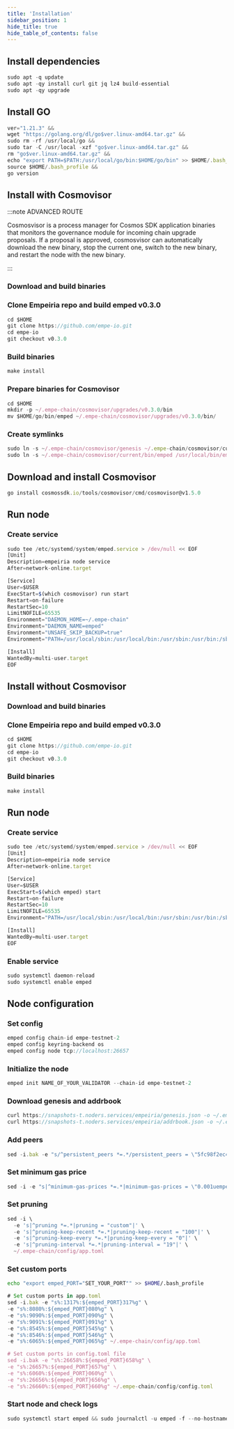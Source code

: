 ```yaml
---
title: 'Installation'
sidebar_position: 1
hide_title: true
hide_table_of_contents: false
---
```



<PageTitle
  iconUrl="img/empeiria-icon.svg"
  title="Installation"
  chainId="empe-testnet-2"
  version="v0.3.0"
/>

## Install dependencies

```js
sudo apt -q update
sudo apt -qy install curl git jq lz4 build-essential
sudo apt -qy upgrade
```

## Install GO

```js
ver="1.21.3" &&
wget "https://golang.org/dl/go$ver.linux-amd64.tar.gz" &&
sudo rm -rf /usr/local/go &&
sudo tar -C /usr/local -xzf "go$ver.linux-amd64.tar.gz" &&
rm "go$ver.linux-amd64.tar.gz" &&
echo "export PATH=$PATH:/usr/local/go/bin:$HOME/go/bin" >> $HOME/.bash_profile &&
source $HOME/.bash_profile &&
go version
```

## Install with Cosmovisor

:::note ADVANCED ROUTE

Cosmosvisor is a process manager for Cosmos SDK application binaries that monitors the governance module for incoming chain upgrade proposals. If a proposal is approved, cosmosvisor can automatically download the new binary, stop the current one, switch to the new binary, and restart the node with the new binary.

:::

### Download and build binaries

### Clone Empeiria repo and build emped v0.3.0

```js
cd $HOME
git clone https://github.com/empe-io.git
cd empe-io
git checkout v0.3.0
```

### Build binaries

```js
make install
```

### Prepare binaries for Cosmovisor

```js
cd $HOME
mkdir -p ~/.empe-chain/cosmovisor/upgrades/v0.3.0/bin
mv $HOME/go/bin/emped ~/.empe-chain/cosmovisor/upgrades/v0.3.0/bin/
```

### Create symlinks

```js
sudo ln -s ~/.empe-chain/cosmovisor/genesis ~/.empe-chain/cosmovisor/current -f
sudo ln -s ~/.empe-chain/cosmovisor/current/bin/emped /usr/local/bin/emped -f
```

## Download and install Cosmovisor

```js
go install cosmossdk.io/tools/cosmovisor/cmd/cosmovisor@v1.5.0
```

## Run node

### Create service

```js
sudo tee /etc/systemd/system/emped.service > /dev/null << EOF
[Unit]
Description=empeiria node service
After=network-online.target

[Service]
User=$USER
ExecStart=$(which cosmovisor) run start
Restart=on-failure
RestartSec=10
LimitNOFILE=65535
Environment="DAEMON_HOME=~/.empe-chain"
Environment="DAEMON_NAME=emped"
Environment="UNSAFE_SKIP_BACKUP=true"
Environment="PATH=/usr/local/sbin:/usr/local/bin:/usr/sbin:/usr/bin:/sbin:/bin:/usr/games:/usr/local/games:/snap/bin:~/.empe-chain/cosmovisor/current/bin"

[Install]
WantedBy=multi-user.target
EOF
```

## Install without Cosmovisor

### Download and build binaries

### Clone Empeiria repo and build emped v0.3.0

```js
cd $HOME
git clone https://github.com/empe-io.git
cd empe-io
git checkout v0.3.0
```

### Build binaries

```js
make install
```

## Run node

### Create service

```js
sudo tee /etc/systemd/system/emped.service > /dev/null << EOF
[Unit]
Description=empeiria node service
After=network-online.target

[Service]
User=$USER
ExecStart=$(which emped) start
Restart=on-failure
RestartSec=10
LimitNOFILE=65535
Environment="PATH=/usr/local/sbin:/usr/local/bin:/usr/sbin:/usr/bin:/sbin:/bin:/usr/games:/usr/local/games:/snap/bin"

[Install]
WantedBy=multi-user.target
EOF
```

### Enable service

```js
sudo systemctl daemon-reload
sudo systemctl enable emped
```

## Node configuration

### Set config

```js
emped config chain-id empe-testnet-2
emped config keyring-backend os
emped config node tcp://localhost:26657
```

### Initialize the node

```js
emped init NAME_OF_YOUR_VALIDATOR --chain-id empe-testnet-2
```

### Download genesis and addrbook

```js
curl https://snapshots-t.noders.services/empeiria/genesis.json -o ~/.empe-chain/config/genesis.json
curl https://snapshots-t.noders.services/empeiria/addrbook.json -o ~/.empe-chain/config/addrbook.json
```

### Add peers

```js
sed -i.bak -e "s/^persistent_peers *=.*/persistent_peers = \"5fc98f2ec4b2a6001aa5655c9852d259e83a8e74@empeiria-t-rpc.noders.services:11256\"/" ~/.empe-chain/config/config.toml
```

### Set minimum gas price

```js
sed -i -e "s|^minimum-gas-prices *=.*|minimum-gas-prices = \"0.001uempe\"|" ~/.empe-chain/config/app.toml
```

### Set pruning

```js
sed -i \
  -e 's|^pruning *=.*|pruning = "custom"|' \
  -e 's|^pruning-keep-recent *=.*|pruning-keep-recent = "100"|' \
  -e 's|^pruning-keep-every *=.*|pruning-keep-every = "0"|' \
  -e 's|^pruning-interval *=.*|pruning-interval = "19"|' \
  ~/.empe-chain/config/app.toml
```

### Set custom ports

```bash
echo "export emped_PORT="SET_YOUR_PORT"" >> $HOME/.bash_profile
```

```js
# Set custom ports in app.toml
sed -i.bak -e "s%:1317%:${emped_PORT}317%g" \
-e "s%:8080%:${emped_PORT}080%g" \
-e "s%:9090%:${emped_PORT}090%g" \
-e "s%:9091%:${emped_PORT}091%g" \
-e "s%:8545%:${emped_PORT}545%g" \
-e "s%:8546%:${emped_PORT}546%g" \
-e "s%:6065%:${emped_PORT}065%g" ~/.empe-chain/config/app.toml

# Set custom ports in config.toml file
sed -i.bak -e "s%:26658%:${emped_PORT}658%g" \
-e "s%:26657%:${emped_PORT}657%g" \
-e "s%:6060%:${emped_PORT}060%g" \
-e "s%:26656%:${emped_PORT}656%g" \
-e "s%:26660%:${emped_PORT}660%g" ~/.empe-chain/config/config.toml
```

### Start node and check logs

```js
sudo systemctl start emped && sudo journalctl -u emped -f --no-hostname -o cat
```
